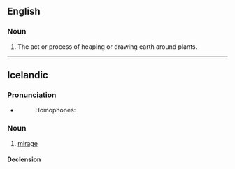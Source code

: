 ==English==

===Noun===
{{en-noun|-}}

# The act or process of heaping or drawing earth around plants.

{{Webster 1913}}

----

==Icelandic==

===Pronunciation===
* {{IPA|/ˈhɪtliŋk/|lang=is}}
*: {{rhymes|ɪtliŋk|lang=is}}
*: Homophones: {{l|is|hylling}}

===Noun===
{{is-noun|f|hillingar|hillingar}}

# [[mirage]]

====Declension====
{{is-decl-noun-f-s1|hill|i|ng|u=u}}